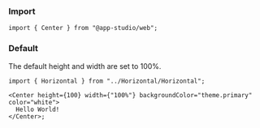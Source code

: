 ### **Import**

```tsx
import { Center } from "@app-studio/web";
```

### **Default**

The default height and width are set to 100%.

```tsx
import { Horizontal } from "../Horizontal/Horizontal";

<Center height={100} width={"100%"} backgroundColor="theme.primary" color="white">
  Hello World!
</Center>;
```
